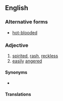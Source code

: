 {{also|hot-blooded}}

==English==

===Alternative forms===
* [[hot-blooded]]

===Adjective===
{{en-adj|-}}

# [[spirited]], [[rash]], [[reckless]]
# [[easily]] [[angered]]

====Synonyms====
* {{l|en|hot-tempered}}

====Translations====
{{trans-see|hot-blooded}}
